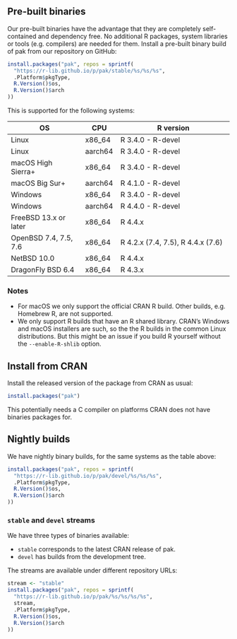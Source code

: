 
## Pre-built binaries

Our pre-built binaries have the advantage that they are completely
self-contained and dependency free.
No additional R packages, system libraries or tools (e.g. compilers) are
needed for them.
Install a pre-built binary build of pak from our repository on GitHub:

``` r
install.packages("pak", repos = sprintf(
  "https://r-lib.github.io/p/pak/stable/%s/%s/%s",
  .Platform$pkgType,
  R.Version()$os,
  R.Version()$arch
))
```

This is supported for the following systems:

| OS                    | CPU       | R version                         |
|-----------------------|-----------|-----------------------------------|
| Linux                 | x86_64    | R 3.4.0 - R-devel                 |
| Linux                 | aarch64   | R 3.4.0 - R-devel                 |
| macOS High Sierra+    | x86_64    | R 3.4.0 - R-devel                 |
| macOS Big Sur+        | aarch64   | R 4.1.0 - R-devel                 |
| Windows               | x86_64    | R 3.4.0 - R-devel                 |
| Windows               | aarch64   | R 4.4.0 - R-devel                 |
| FreeBSD 13.x or later | x86_64    | R 4.4.x                           |
| OpenBSD 7.4, 7.5, 7.6 | x86_64    | R 4.2.x (7.4, 7.5), R 4.4.x (7.6) |
| NetBSD 10.0           | x86_64    | R 4.4.x                           |
| DragonFly BSD 6.4     | x86_64    | R 4.3.x                           |

### Notes

* For macOS we only support the official CRAN R build. Other builds, e.g.
  Homebrew R, are not supported.
* We only support R builds that have an R shared library. CRAN's Windows
  and macOS installers are such, so the the R builds in the common Linux
  distributions. But this might be an issue if you build R yourself without
  the `--enable-R-shlib` option.

## Install from CRAN

Install the released version of the package from CRAN as usual:

``` r
install.packages("pak")
```

This potentially needs a C compiler on platforms CRAN does not have
binaries packages for.

## Nightly builds

We have nightly binary builds, for the same systems as the table above:

``` r
install.packages("pak", repos = sprintf(
  "https://r-lib.github.io/p/pak/devel/%s/%s/%s",
  .Platform$pkgType,
  R.Version()$os,
  R.Version()$arch
))
```

### `stable` and `devel` streams

We have three types of binaries available:

* `stable` corresponds to the latest CRAN release of pak.
* `devel` has builds from the development tree.

The streams are available under different repository URLs:

``` r
stream <- "stable"
install.packages("pak", repos = sprintf(
  "https://r-lib.github.io/p/pak/%s/%s/%s/%s",
  stream,
  .Platform$pkgType,
  R.Version()$os,
  R.Version()$arch
))
```
